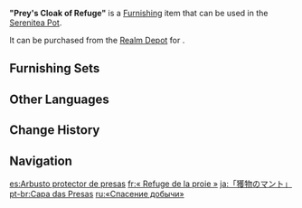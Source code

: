 {{Furnishing Infobox
|id             = 372432
|image          = Item "Prey's Cloak of Refuge".png
|category       = Landform
|subcategory    = Large Shrub
|quality        = 3
|adeptal_energy = 20
|load           = 50
|reduced_load   = 50
|description    = A plant with many branches and lush leaves.<br>In the process of contending with hunters, some clever creatures have learned from their foe to hide in the bushes, wearing them like a camouflage mantle. Such ingenuity has brought many a greenhorn to grief.
|source1        = [[Realm Depot]]
}}
'''"Prey's Cloak of Refuge"''' is a [[Furnishing]] item that can be used in the [[Serenitea Pot]].

It can be purchased from the [[Realm Depot]] for {{Item|Realm Currency|30|x=80}}.

==Furnishing Sets==
{{Craft Usage|type=Furnishing Set}}

==Other Languages==
{{Other Languages
|en      = "Prey's Cloak of Refuge"
|zhs     = 「猎品的斗篷」
|zhs_rm  = "Liè Pǐn de Dǒupéng"
|zht     = 「獵品的斗篷」
|zht_rm  = "Liè Pǐn de Dǒupéng"
|zh_tl   = 
|ja      = 「獲物のマント」
|ja_rm   = "Emono no Manto"
|ja_tl   = 
|ko      = 「사냥감의 망토」
|ko_rm   = "Sanyanggam-ui Mangto"
|ko_tl   = "Cape of Prey"
|es      = Arbusto protector de presas
|es_tl   = Prey Protecting Bush
|fr      = «&nbsp;Refuge de la proie&nbsp;»
|fr_tl   = "Prey's Refuge"
|ru      = «Спасение добычи»
|ru_tl   = "Prey's Salvation"
|th      = "ที่ปกคลุมของนักล่า"
|th_rm   = "Thi Pok Khlum Khong Nak La"
|th_tl   = 
|vi      = Áo Choàng Săn Bắn
|vi_tl   = 
|de      = „Des Jägers Umhang“
|de_tl   = "Hunter's Cloak"
|id      = "Jubah Perlindungan Sang Mangsa"
|id_tl   = "Cloak of Prey's Protection"
|pt      = Capa das Presas
|pt_tl   = 
|tr      = Avın Sığınağı
|tr_tl   = 
|it      = Mantello camuffante della preda
|it_tl   = Camouflaging Cloak of the Prey
}}

==Change History==
{{Change History|1.5}}

==Navigation==
{{Furnishing Navbox|exterior}}

[[es:Arbusto protector de presas]]
[[fr:« Refuge de la proie »]]
[[ja:「獲物のマント」]]
[[pt-br:Capa das Presas]]
[[ru:«Спасение добычи»]]